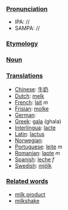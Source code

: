 ===[[Pronunciation]]===
*IPA: //
*SAMPA: //
===[[Etymology]]===
===[[Noun]]===
===[[Translation]]s===
*[[Chinese]]: [[牛奶]]
*[[Dutch]]: [[melk]]
*[[French]]: [[lait]] ''m''
*[[Frisian]]: [[molke]]
*[[German]]:
*[[Greek]]: [[gala]] (ghala)
*[[Interlingua]]: [[lacte]]
*[[Latin]]: [[lactus]]
*[[Norwegian]]:
*[[Portuguese]]: [[leite]] ''m''
*[[Romanian]]: [[lapte]] ''m''
*[[Spanish]]: [[leche]] ''f''
*[[Swedish]]: [[mjölk]]
===[[Related words]]===
*[[milk product]]
*[[milkshake]]